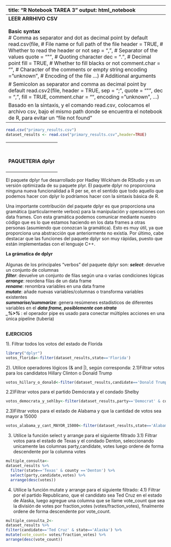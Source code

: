 ---
title: "R Notebook TAREA 3"
output: html_notebook

----------------------------------------------------------------------------
<b>LEER ARRHIVO CSV</b><br/><br/>
<b>Basic syntax</b> <br/>
# Comma as separator and dot as decimal point by default
read.csv(file,                 # File name or full path of the file
         header = TRUE,        # Whether to read the header or not
         sep = ",",            # Separator of the values
         quote = "\"",         # Quoting character
         dec = ".",            # Decimal point
         fill = TRUE,          # Whether to fill blacks or not
         comment.char = "",    # Character of the comments or empty string 
         encoding = "unknown", # Encoding of the file
         ...)                  # Additional arguments

# Semicolon as separator and comma as decimal point by default
read.csv2(file, header = TRUE, sep = ";", quote = "\"", dec = ",",
          fill = TRUE, comment.char = "", encoding = "unknown", ...)

Basado en la sintaxis, y el comando read.csv, colocamos el archivo csv, bajo el mismo path donde se encuentra el notebook de R, para evitar un "file not found"
----------------------------------------------------------------------------
```r
read.csv("primary_results.csv")
dataset_results <- read.csv("primary_results.csv",header=TRUE)

```
-------------------------------------------------------------------------------
<br/><br/>
<b>PAQUETERIA dplyr</b><br/><br/>
-------------------------------------------------------------------------------
El paquete dplyr fue desarrollado por Hadley Wickham de RStudio y es un versión optimizada de su paquete plyr. El paquete dplyr no proporciona ninguna nueva funcionalidad a R per se, en el sentido que todo aquello que podemos hacer con dplyr lo podríamos hacer con la sintaxis básica de R.

Una importante contribución del paquete dplyr es que proporciona una gramática (particularmente verbos) para la manipulación y operaciones con data frames. Con esta gramática podemos comunicar mediante nuestro código que es lo que estamos haciendo en los data frames a otras personas (asumiendo que conozcan la gramática). Esto es muy útil, ya que proporciona una abstracción que anteriormente no existía. Por último, cabe destacar que las funciones del paquete dplyr son muy rápidas, puesto que están implementadas con el lenguaje C++.

<b>La grámatica de dplyr</b><br/>
<br/>
Algunas de los principales "verbos" del paquete dplyr son:
<b><i>select</i></b>: devuelve un conjunto de columnas<br/>
<b><i>filter</i></b>: devuelve un conjunto de filas según una o varias condiciones lógicas <br/>
<b><i>arrange</i></b>: reordena filas de un data frame <br/>
<b><i>rename</i></b>: renombra variables en una data frame <br/>
<b><i>mutate</i></b>: añade nuevas variables/columnas o transforma variables existentes <br/>
<b><i>summarise/summarize</i></b>: genera resúmenes estadísticos de diferentes variables en el <b><i>data frame, posiblemente con strata </br> _%>% </i></b>: el operador pipe es usado para conectar múltiples acciones en una única pipeline (tubería)<br/>

<br/>
<b>EJERCICIOS</b>
<br/>

1). Filtrar todos los votos del estado de Florida

```r
library("dplyr") 
votos_florida<-filter(dataset_results,state=='Florida')
```
2). Utilice operadores lógicos (& and |), según corresponda:
  2.1)Filtrar votos para los candidatos Hillary Clinton o Donald Trump
  
```r
votos_hillary_o_donald<-filter(dataset_results,candidate=='Donald Trump' | candidate=='Hillary Clinton' )
```
  
  2.2)Filtrar votos para el partido Demócrata y el condado Shelby
```r
votos_democrata_y_sehlby<-filter(dataset_results,party=='Democrat' & county=='Shelby' )
```
  2.3)Filtrar votos para el estado de Alabama y que la cantidad de votos sea mayor a 15000
```r
votos_alabama_y_cant_MAYOR_15000<-filter(dataset_results,state=='Alabama' & votes>15000 )
```

3) Utilice la función select y arrange para el siguiente filtrado
   3.1) Filtrar votos para el estado de Texas y el condado  Denton, seleccionando unicamente las columnas party,candidate,    votes luego ordene de forma descendente por la columna votes
```r
multiple_consulta<-
dataset_results %>%
  filter(state=='Texas' & county =='Denton') %>%
  select(party,candidate,votes) %>%
  arrange(desc(votes))

```
4) Utilice la función mutate y arrange para el siguiente filtrado:
  4.1) Filtrar por el partido Republicano, que el candidato sea Ted Cruz en el estado de Alaska, luego agregue una columna que se llame vote_count que sea la división de votes por fraction_votes (votes/fraction_votes), finalmente ordene de forma descendente por vote_count.
  
```r
multiple_consulta_2<-
dataset_results %>%
filter(candidate=='Ted Cruz' & state=='Alaska') %>%
mutate(vote_count= votes/fraction_votes) %>%
arrange(desc(vote_count))


```
  
  
     
   

